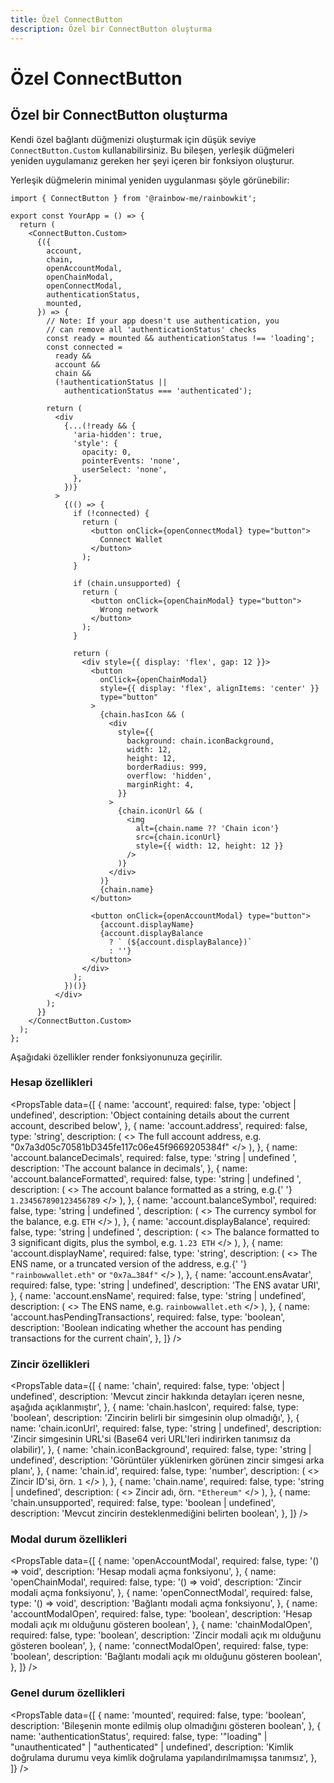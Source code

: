 ```yaml
---
title: Özel ConnectButton
description: Özel bir ConnectButton oluşturma
---
```


# Özel ConnectButton

## Özel bir ConnectButton oluşturma

Kendi özel bağlantı düğmenizi oluşturmak için düşük seviye `ConnectButton.Custom` kullanabilirsiniz. Bu bileşen, yerleşik düğmeleri yeniden uygulamanız gereken her şeyi içeren bir fonksiyon oluşturur.

Yerleşik düğmelerin minimal yeniden uygulanması şöyle görünebilir:

```tsx
import { ConnectButton } from '@rainbow-me/rainbowkit';

export const YourApp = () => {
  return (
    <ConnectButton.Custom>
      {({
        account,
        chain,
        openAccountModal,
        openChainModal,
        openConnectModal,
        authenticationStatus,
        mounted,
      }) => {
        // Note: If your app doesn't use authentication, you
        // can remove all 'authenticationStatus' checks
        const ready = mounted && authenticationStatus !== 'loading';
        const connected =
          ready &&
          account &&
          chain &&
          (!authenticationStatus ||
            authenticationStatus === 'authenticated');

        return (
          <div
            {...(!ready && {
              'aria-hidden': true,
              'style': {
                opacity: 0,
                pointerEvents: 'none',
                userSelect: 'none',
              },
            })}
          >
            {(() => {
              if (!connected) {
                return (
                  <button onClick={openConnectModal} type="button">
                    Connect Wallet
                  </button>
                );
              }

              if (chain.unsupported) {
                return (
                  <button onClick={openChainModal} type="button">
                    Wrong network
                  </button>
                );
              }

              return (
                <div style={{ display: 'flex', gap: 12 }}>
                  <button
                    onClick={openChainModal}
                    style={{ display: 'flex', alignItems: 'center' }}
                    type="button"
                  >
                    {chain.hasIcon && (
                      <div
                        style={{
                          background: chain.iconBackground,
                          width: 12,
                          height: 12,
                          borderRadius: 999,
                          overflow: 'hidden',
                          marginRight: 4,
                        }}
                      >
                        {chain.iconUrl && (
                          <img
                            alt={chain.name ?? 'Chain icon'}
                            src={chain.iconUrl}
                            style={{ width: 12, height: 12 }}
                          />
                        )}
                      </div>
                    )}
                    {chain.name}
                  </button>

                  <button onClick={openAccountModal} type="button">
                    {account.displayName}
                    {account.displayBalance
                      ? ` (${account.displayBalance})`
                      : ''}
                  </button>
                </div>
              );
            })()}
          </div>
        );
      }}
    </ConnectButton.Custom>
  );
};
```

Aşağıdaki özellikler render fonksiyonunuza geçirilir.

### Hesap özellikleri

<PropsTable
  data={[
    {
      name: 'account',
      required: false,
      type: 'object | undefined',
      description:
        'Object containing details about the current account, described below',
    },
    {
      name: 'account.address',
      required: false,
      type: 'string',
      description: (
        <>
          The full account address, e.g.
          "0x7a3d05c70581bD345fe117c06e45f9669205384f"
        </>
      ),
    },
    {
      name: 'account.balanceDecimals',
      required: false,
      type: 'string | undefined	',
      description: 'The account balance in decimals',
    },
    {
      name: 'account.balanceFormatted',
      required: false,
      type: 'string | undefined	',
      description: (
        <>
          The account balance formatted as a string, e.g.{' '}
          <code>1.234567890123456789</code>
        </>
      ),
    },
    {
      name: 'account.balanceSymbol',
      required: false,
      type: 'string | undefined	',
      description: (
        <>
          The currency symbol for the balance, e.g. <code>ETH</code>
        </>
      ),
    },
    {
      name: 'account.displayBalance',
      required: false,
      type: 'string | undefined	',
      description: (
        <>
          The balance formatted to 3 significant digits, plus the
          symbol, e.g. <code>1.23 ETH</code>
        </>
      ),
    },
    {
      name: 'account.displayName',
      required: false,
      type: 'string',
      description: (
        <>
          The ENS name, or a truncated version of the address, e.g.{' '}
          <code>"rainbowwallet.eth"</code> or <code>"0x7a…384f"</code>
        </>
      ),
    },
    {
      name: 'account.ensAvatar',
      required: false,
      type: 'string	| undefined',
      description: 'The ENS avatar URI',
    },
    {
      name: 'account.ensName',
      required: false,
      type: 'string	| undefined',
      description: (
        <>
          The ENS name, e.g. <code>rainbowwallet.eth</code>
        </>
      ),
    },
    {
      name: 'account.hasPendingTransactions',
      required: false,
      type: 'boolean',
      description:
        'Boolean indicating whether the account has pending transactions for the current chain',
    },
  ]}
/>

### Zincir özellikleri

<PropsTable
  data={[
    {
      name: 'chain',
      required: false,
      type: 'object | undefined',
      description:
        'Mevcut zincir hakkında detayları içeren nesne, aşağıda açıklanmıştır',
    },
    {
      name: 'chain.hasIcon',
      required: false,
      type: 'boolean',
      description: 'Zincirin belirli bir simgesinin olup olmadığı',
    },
    {
      name: 'chain.iconUrl',
      required: false,
      type: 'string | undefined',
      description:
        'Zincir simgesinin URL'si (Base64 veri URL'leri indirirken tanımsız da olabilir)',
    },
    {
      name: 'chain.iconBackground',
      required: false,
      type: 'string | undefined',
      description:
        'Görüntüler yüklenirken görünen zincir simgesi arka planı',
    },
    {
      name: 'chain.id',
      required: false,
      type: 'number',
      description: (
        <>
          Zincir ID'si, örn. <code>1</code>
        </>
      ),
    },
    {
      name: 'chain.name',
      required: false,
      type: 'string | undefined',
      description: (
        <>
          Zincir adı, örn. <code>"Ethereum"</code>
        </>
      ),
    },
    {
      name: 'chain.unsupported',
      required: false,
      type: 'boolean | undefined',
      description:
        'Mevcut zincirin desteklenmediğini belirten boolean',
    },
  ]}
/>

### Modal durum özellikleri

<PropsTable
  data={[
    {
      name: 'openAccountModal',
      required: false,
      type: '() => void',
      description: 'Hesap modali açma fonksiyonu',
    },
    {
      name: 'openChainModal',
      required: false,
      type: '() => void',
      description: 'Zincir modali açma fonksiyonu',
    },
    {
      name: 'openConnectModal',
      required: false,
      type: '() => void',
      description: 'Bağlantı modali açma fonksiyonu',
    },
    {
      name: 'accountModalOpen',
      required: false,
      type: 'boolean',
      description:
        'Hesap modali açık mı olduğunu gösteren boolean',
    },
    {
      name: 'chainModalOpen',
      required: false,
      type: 'boolean',
      description: 'Zincir modali açık mı olduğunu gösteren boolean',
    },
    {
      name: 'connectModalOpen',
      required: false,
      type: 'boolean',
      description:
        'Bağlantı modali açık mı olduğunu gösteren boolean',
    },
  ]}
/>

### Genel durum özellikleri

<PropsTable
  data={[
    {
      name: 'mounted',
      required: false,
      type: 'boolean',
      description:
        'Bileşenin monte edilmiş olup olmadığını gösteren boolean',
    },
    {
      name: 'authenticationStatus',
      required: false,
      type: '"loading" | "unauthenticated" | "authenticated" | undefined',
      description:
        'Kimlik doğrulama durumu veya kimlik doğrulama yapılandırılmamışsa tanımsız',
    },
  ]}
/>
